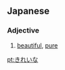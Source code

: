 ==Japanese==
===Adjective===
{{ja-adj|h|decl=な|rom=kirei na|kanji=綺麗な}}
# [[beautiful]], [[pure]]

[[pt:きれいな]]